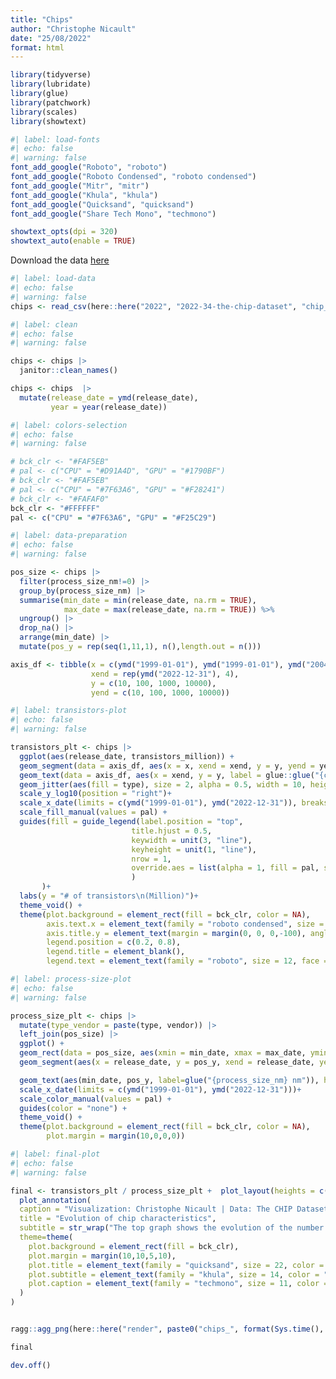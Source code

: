 ```yaml
---
title: "Chips"
author: "Christophe Nicault"
date: "25/08/2022"
format: html
---
```


```r
library(tidyverse)
library(lubridate)
library(glue)
library(patchwork)
library(scales)
library(showtext)
```


```r
#| label: load-fonts
#| echo: false
#| warning: false
font_add_google("Roboto", "roboto")
font_add_google("Roboto Condensed", "roboto condensed")
font_add_google("Mitr", "mitr")
font_add_google("Khula", "khula")
font_add_google("Quicksand", "quicksand")
font_add_google("Share Tech Mono", "techmono")

showtext_opts(dpi = 320)
showtext_auto(enable = TRUE)
```

Download the data [here](https://chip-dataset.vercel.app/)

```r
#| label: load-data
#| echo: false
#| warning: false
chips <- read_csv(here::here("2022", "2022-34-the-chip-dataset", "chip_dataset.csv"))
```

```r
#| label: clean
#| echo: false
#| warning: false

chips <- chips |> 
  janitor::clean_names()

chips <- chips  |> 
  mutate(release_date = ymd(release_date),
         year = year(release_date))
```



```r
#| label: colors-selection
#| echo: false
#| warning: false

# bck_clr <- "#FAF5EB"
# pal <- c("CPU" = "#D91A4D", "GPU" = "#1790BF")
# bck_clr <- "#FAF5EB"
# pal <- c("CPU" = "#7F63A6", "GPU" = "#F28241")
# bck_clr <- "#FAFAF0"
bck_clr <- "#FFFFFF"
pal <- c("CPU" = "#7F63A6", "GPU" = "#F25C29")
```

```r
#| label: data-preparation
#| echo: false
#| warning: false

pos_size <- chips |> 
  filter(process_size_nm!=0) |> 
  group_by(process_size_nm) |> 
  summarise(min_date = min(release_date, na.rm = TRUE),
            max_date = max(release_date, na.rm = TRUE)) %>%
  ungroup() |> 
  drop_na() |> 
  arrange(min_date) |> 
  mutate(pos_y = rep(seq(1,11,1), n(),length.out = n()))

axis_df <- tibble(x = c(ymd("1999-01-01"), ymd("1999-01-01"), ymd("2004-01-01"), ymd("2010-01-01")),
                  xend = rep(ymd("2022-12-31"), 4),
                  y = c(10, 100, 1000, 10000),
                  yend = c(10, 100, 1000, 10000))
```

```r
#| label: transistors-plot
#| echo: false
#| warning: false

transistors_plt <- chips |> 
  ggplot(aes(release_date, transistors_million)) +
  geom_segment(data = axis_df, aes(x = x, xend = xend, y = y, yend = yend), linetype = "13", inherit.aes = FALSE, size = 0.3)+
  geom_text(data = axis_df, aes(x = xend, y = y, label = glue::glue("{comma(y)} M")), vjust = -0.3, hjust = 1, inherit.aes = FALSE, family = "roboto condensed", size = 3.5)+
  geom_jitter(aes(fill = type), size = 2, alpha = 0.5, width = 10, height = 0.05, color = "white", shape = 21) +
  scale_y_log10(position = "right")+
  scale_x_date(limits = c(ymd("1999-01-01"), ymd("2022-12-31")), breaks = seq(ymd("2000-01-01"), ymd("2022-01-01"), "2 years"), labels = year(seq(ymd("2000-01-01"), ymd("2022-01-01"), "2 years")))+
  scale_fill_manual(values = pal) +
  guides(fill = guide_legend(label.position = "top",
                           title.hjust = 0.5,
                           keywidth = unit(3, "line"),
                           keyheight = unit(1, "line"),
                           nrow = 1,
                           override.aes = list(alpha = 1, fill = pal, size = 10)
                           )
       )+
  labs(y = "# of transistors\n(Million)")+
  theme_void() +
  theme(plot.background = element_rect(fill = bck_clr, color = NA),
        axis.text.x = element_text(family = "roboto condensed", size = 12),
        axis.title.y = element_text(margin = margin(0, 0, 0,-100), angle = 0, vjust = 1, family = "roboto condensed", size = 10),
        legend.position = c(0.2, 0.8),
        legend.title = element_blank(),
        legend.text = element_text(family = "roboto", size = 12, face = "bold"))
```


```r
#| label: process-size-plot
#| echo: false
#| warning: false

process_size_plt <- chips |> 
  mutate(type_vendor = paste(type, vendor)) |> 
  left_join(pos_size) |> 
  ggplot() +
  geom_rect(data = pos_size, aes(xmin = min_date, xmax = max_date, ymin = pos_y, ymax = pos_y+0.8), fill = "grey90", inherit.aes = FALSE) +
  geom_segment(aes(x = release_date, y = pos_y, xend = release_date, yend = pos_y+0.8, color = type), size = 0.3) +

  geom_text(aes(min_date, pos_y, label=glue("{process_size_nm} nm")), hjust = 0.98, nudge_x = -90, nudge_y = 0.4, vjust = 0.5, size = 3.5, family = "roboto condensed")+
  scale_x_date(limits = c(ymd("1999-01-01"), ymd("2022-12-31")))+
  scale_color_manual(values = pal) +
  guides(color = "none") +
  theme_void() +
  theme(plot.background = element_rect(fill = bck_clr, color = NA),
        plot.margin = margin(10,0,0,0))
```



```r
#| label: final-plot
#| echo: false
#| warning: false

final <- transistors_plt / process_size_plt +  plot_layout(heights = c(3, 1.2))  +
  plot_annotation(
  caption = "Visualization: Christophe Nicault | Data: The CHIP Dataset",
  title = "Evolution of chip characteristics",
  subtitle = str_wrap("The top graph shows the evolution of the number of transistors (in million, log scale) in chips from 2020 to 2021.\nThe bottom graph shows the process size (in nm) of those chips during the period they were manufactured.", 120),
  theme=theme(
    plot.background = element_rect(fill = bck_clr),
    plot.margin = margin(10,10,5,10),
    plot.title = element_text(family = "quicksand", size = 22, color = "#02403A", face = "bold", hjust = 0.5, margin = margin(5,0,10,0)),
    plot.subtitle = element_text(family = "khula", size = 14, color = "black", hjust = 0.5, margin = margin(10,0,20,0)),
    plot.caption = element_text(family = "techmono", size = 11, color = "#02403A", hjust = 0.95, margin = margin(20,0,5,0))     
  )
)


ragg::agg_png(here::here("render", paste0("chips_", format(Sys.time(), "%Y%m%d_%H%M%S"), ".png")), res = 320, width = 12, height = 10, units = "in")

final

dev.off()
```



